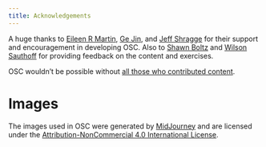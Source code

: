 ```yaml
---
title: Acknowledgements
---
```


A huge thanks to [Eileen R Martin](https://github.com/eileenrmartin), [Ge Jin](https://github.com/jinwar),
and [Jeff Shragge](https://github.com/jshragge) for their support and encouragement in developing OSC. Also to 
[Shawn Boltz](https://github.com/sboltz) and [Wilson Sauthoff](https://github.com/wsauthoff) for providing feedback
on the content and exercises.

OSC wouldn't be possible without [all those who contributed content](https://github.com/opensourcecourse/opencourse/graphs/contributors).

# Images

The images used in OSC were generated by [MidJourney](https://www.midjourney.com/home/) and are licensed under
the [Attribution-NonCommercial 4.0 International License](https://creativecommons.org/licenses/by-nc/4.0/legalcode).
